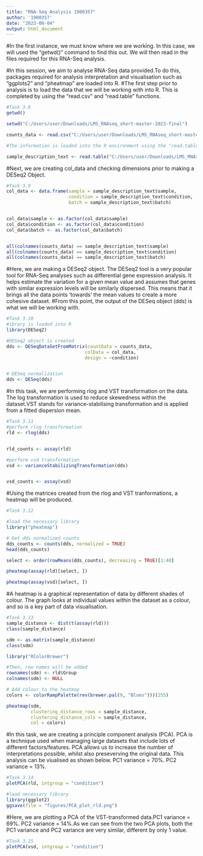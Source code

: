 ---
title: "RNA-Seq Analysis 1900357"
author: '1900357'
date: "2023-08-04"
output: html_document
---
#In the first instance, we must know where we are working. In this case, we will used the "getwd()" command to find this out. We will then read in the files required for this RNA-Seq analysis.

#In this session, we aim to analyse RNA-Seq data provided.To do this, packages required for analysis interpretation and visualisation such as "ggplots2" and "pheatmap" are loaded into R. 
#The first step prior to analysis is to load the data that we will be working with into R. This is completed by using the "read.csv" and "read.table" functions. 
```{r}
#Task 3.8
getwd()

setwd("C:/Users/user/Downloads/LMS_RNAseq_short-master-2023-final")

counts_data <- read.csv("C:/Users/user/Downloads/LMS_RNAseq_short-master-2023-final/LMS_RNAseq_short-master-2023-final/course/exercises/data/exercise1_counts.csv", row.names = 1)

#The information is loaded into the R environment using the "read.table" function. 

sample_description_text <- read.table("C:/Users/user/Downloads/LMS_RNAseq_short-master-2023-final/LMS_RNAseq_short-master-2023-final/course/exercises/data/exercise1_sample_description.info",sep = "\t" ,header = TRUE )
```


#Next, we are creating col_data and checking dimensions prior to making a DESeq2 Object.
```{r}
#Task 3.9
col_data <- data.frame(sample = sample_description_text$sample,
                       condition = sample_description_text$condition,
                       batch = sample_description_text$batch)


col_data$sample <- as.factor(col_data$sample)
col_data$condition <- as.factor(col_data$condition)
col_data$batch <- as.factor(col_data$batch)


all(colnames(counts_data) == sample_description_text$sample)
all(colnames(counts_data) == sample_description_text$condition)
all(colnames(counts_data) == sample_description_text$batch)
```

#Here, we are making a DESeq2 object. The DESeq2 tool is a very popular tool for RNA-Seq analyses such as differential gene expression analysis. It helps estimate the variation for a given mean value and assumes that genes with similar expression levels will be similarly dispersed. This means that it brings all the data points 'towards' the mean values to create a more cohesive dataset.
#From this point, the output of the DESeq object (dds) is what we will be working with.
```{r}
#Task 3.10
#ibrary is loaded into R
library(DESeq2)

#DESeq2 object is created
dds <- DESeqDataSetFromMatrix(countData = counts_data, 
                             colData = col_data, 
                             design = ~condition)


# DESeq normalization
dds <- DESeq(dds)
```


#In this task, we are performing rlog and VST transformation on the data. The log transformation is used to reduce skewedness within the dataset.VST stands for variance-stabilising transformation and is applied from a fitted dispersion mean.
```{r}
#Task 3.11
#perform rlog transformation
rld <- rlog(dds)


rld_counts <- assay(rld)

#perform vsd transformation
vsd <- varianceStabilizingTransformation(dds)


vsd_counts <- assay(vsd)
```

#Using the matrices created from the rlog and VST tranformations, a heatmap will be produced.
```{r}
#Task 3.12

#load the necessary library
library("pheatmap")

# Get dds normalized counts
dds_counts <- counts(dds, normalized = TRUE)
head(dds_counts)

select <- order(rowMeans(dds_counts), decreasing = TRUE)[1:40]

pheatmap(assay(rld)[select, ])

pheatmap(assay(vsd)[select, ])
```
#A heatmap is a graphical representation of data by different shades of colour. The graph looks at individual values within the dataset as a colour, and so is a key part of data visualisation. 
```{r}
#Task 3.13
sample_distance <- dist(t(assay(rld)))
class(sample_distance)

sdm <- as.matrix(sample_distance)
class(sdm)

library("RColorBrewer")

#Then, row names will be added
rownames(sdm) <- rld$Group
colnames(sdm) <- NULL

# Add colour to the heatmap
colors <- colorRampPalette(rev(brewer.pal(9, "Blues")))(255)

pheatmap(sdm,
         clustering_distance_rows = sample_distance,
         clustering_distance_cols = sample_distance,
         col = colors)
```


#In this task, we are creating a principle component analysis (PCA). PCA is a technique used when managing large datasets that include lots of different factors/features. PCA allows us to increase the number of interpretations possible, whilst also preseverving the original data. This analysis can be viualised as shown below. PC1 variance = 70%. PC2 variance = 13%.
```{r}
#Task 3.14
plotPCA(rld, intgroup = "condition")

#load necessary library
library(ggplot2)
ggsave(file = "figures/PCA_plot_rld.png")
```


#Here, we are plotting a PCA of the VST-transformed data.PC1 variance = 69%. PC2 variance = 14%.As we can see from the two PCA plots, both the PC1 variance and PC2 variance are very similar, different by only 1 value.
```{r}
#Task 3.15
plotPCA(vsd, intgroup = "condition")
```


